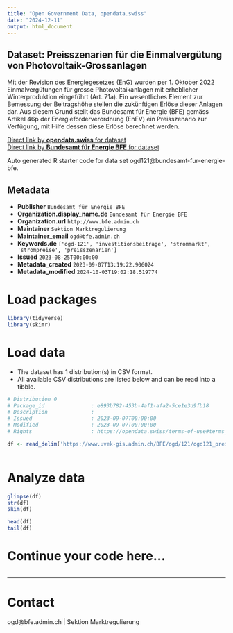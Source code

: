 ```yaml
---
title: "Open Government Data, opendata.swiss"
date: "2024-12-11"
output: html_document
---
```


## Dataset: Preisszenarien für die Einmalvergütung von Photovoltaik-Grossanlagen

Mit der Revision des Energiegesetzes (EnG) wurden per 1. Oktober 2022 Einmalvergütungen für grosse Photovoltaikanlagen mit erheblicher Winterproduktion eingeführt (Art. 71a). Ein wesentliches Element zur Bemessung der Beitragshöhe stellen die zukünftigen Erlöse dieser Anlagen dar. Aus diesem Grund stellt das Bundesamt für Energie (BFE) gemäss Artikel 46p der Energieförderverordnung (EnFV) ein Preisszenario zur Verfügung, mit Hilfe dessen diese Erlöse berechnet werden.

[Direct link by **opendata.swiss** for dataset](https://opendata.swiss/de/dataset/preisszenarien-fur-die-einmalvergutung-von-photovoltaik-grossanlagen)<br>
[Direct link by **Bundesamt für Energie BFE** for dataset](https://www.bfe.admin.ch/bfe/de/home/foerderung/erneuerbare-energien/einmalverguetung-fuer-photovoltaik-grossanlagen.html)

Auto generated R starter code for data set ogd121@bundesamt-fur-energie-bfe.

## Metadata

- **Publisher** `Bundesamt für Energie BFE`
- **Organization.display_name.de** `Bundesamt für Energie BFE`
- **Organization.url** `http://www.bfe.admin.ch`
- **Maintainer** `Sektion Marktregulierung`
- **Maintainer_email** `ogd@bfe.admin.ch`
- **Keywords.de** `['ogd-121', 'investitionsbeitrage', 'strommarkt', 'strompreise', 'preisszenarien']`
- **Issued** `2023-08-25T00:00:00`
- **Metadata_created** `2023-09-07T13:19:22.906024`
- **Metadata_modified** `2024-10-03T19:02:18.519774`


# Load packages

```r

library(tidyverse)
library(skimr)

```

# Load data

-   The dataset has 1 distribution(s) in CSV format.
-   All available CSV distributions are listed below and can be read into a tibble.

```r

# Distribution 0
# Package_id               : e893b782-453b-4af1-afa2-5ce1e3d9fb18
# Description              : 
# Issued                   : 2023-09-07T00:00:00
# Modified                 : 2023-09-07T00:00:00
# Rights                   : https://opendata.swiss/terms-of-use#terms_by

df <- read_delim('https://www.uvek-gis.admin.ch/BFE/ogd/121/ogd121_preisszenarien_einmalvergütung_photovoltaik_grossanlagen.csv')



```

# Analyze data

```r

glimpse(df)
str(df)
skim(df)

head(df)
tail(df)

```

# Continue your code here...

```r

```

------------------------------------------------------------------------

# Contact

ogd@bfe.admin.ch | Sektion Marktregulierung

